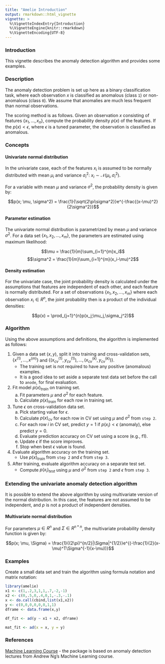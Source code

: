 ```yaml
---
title: "Amelie Introduction"
output: rmarkdown::html_vignette
vignette: >
  %\VignetteIndexEntry{Introduction}
  %\VignetteEngine{knitr::rmarkdown}
  %\VignetteEncoding{UTF-8}
---
```


### Introduction

This vignette describes the anomaly detection algorithm and provides some examples.


### Description

The anomaly detection problem is set up here as a binary classification task, where each observation $x$ is classified as anomalous (class `1`) or non-anomalous (class `0`). We assume that anomalies are much less frequent than normal observations.

The scoring method is as follows. Given an observation $x$ consisting of features $\{x_1, ..., x_n\}$, compute the probability density $p(x)$ of the features. If the $p(x) < \epsilon$, where $\epsilon$ is a tuned parameter, the observation is classified as anomalous.

### Concepts

#### Univariate normal distribution

In the univariate case, each of the features $x_i$ is assumed to be normally distributed with mean $\mu_i$ and variance $\sigma_i^2$: $x_i \sim \mathcal{N}(\mu_i,\sigma_i^2)$. 

For a variable with mean $\mu$ and variance $\sigma^2$, the probability density is given by: 

$$p(x; \mu, \sigma^2) = \frac{1}{\sqrt{2\pi\sigma^2}}e^{-\frac{(x-\mu)^2}{2\sigma^2}}$$
	

#### Parameter estimation

The univariate normal distribution is parametrized by mean $\mu$ and variance $\sigma^2$. For a data set $\{x_1,x_2, ..., x_m\}$, the parameters are estimated using maximum likelihood:

$$\mu = \frac{1}{m}\sum_{i=1}^{m}x_i$$
$$\sigma^2 = \frac{1}{m}\sum_{i=1}^{m}(x_i-\mu)^2$$


#### Density estimation

For the univariate case, the joint probability density is calculated under the assumptions that features are independent of each other, and each feature is normally distributed. For a set of observations $\{x_1,x_2, ..., x_m\}$ where each observation $x_i \in R^n$, the joint probability then is a product of the individual densities: 

$$p(x) = \prod_{j=1}^{n}p(x_j;\mu_j,\sigma_j^2)$$


### Algorithm

Using the above assumptions and definitions, the algorithm is implemented as follows:

1. Given a data set $(x,y)$, split it into training and cross-validation sets, $\{x^{(1)},...,x^{(m)}\}$ and $\{(x_{cv}^{(1)},y_{cv}^{(1)}), ..., (x_{cv}^{(k)},y_{cv}^{(k)})\}$.
    - The training set is not required to have any positive (anomalous) examples.
    - It is a good idea to set aside a separate test data set before the call to `anode`, for final evaluation.
2. Fit model $p(x)_{train}$ on training set.
    a. Fit parameters $\mu$ and $\sigma^2$ for each feature.
    b. Calculate $p(x)_{train}$ for each row in training set.
3. Tune $\epsilon$ on cross-validation data set.
    a. Pick starting value for $\epsilon$.
    b. Calculate $p(x)_{cv}$ for each row in CV set using $\mu$ and $\sigma^2$ from `step 2`.
    c. For each row $i$ in CV set, predict $y = 1$ if $p(x_i) < \epsilon$ (anomaly), else predict $y=0$.
    d. Evaluate prediction accuracy on CV set using a score (e.g., f1).
    e. Update $\epsilon$ if the score improves. 
    f. Stop when best $\epsilon$ value is found.
4. Evaluate algorithm accuracy on the training set.
    - Use $p(x)_{train}$ from `step 2` and $\epsilon$ from `step 3`.
5. After training, evaluate algorithm accuracy on a separate test set.
    - Compute $p(x_i)_{test}$ using $\mu$ and $\sigma^2$ from `step 2` and $\epsilon$ from `step 3`.


### Extending the univariate anomaly detection algorithm

It is possible to extend the above algorithm by using multivariate version of the normal distribution. In this case, the features are not assumed to be independent, and $p$ is not a product of independent densities.

#### Multivariate normal distribution

For parameters $\mu \in R^n$ and $\Sigma \in R^{n * n}$, the multivariate probability density function is given by:

$$p(x; \mu, \Sigma) = \frac{1}{(2\pi)^{n/2}|\Sigma|^{1/2}}e^{(-\frac{1}{2}(x-\mu)^T\Sigma^{-1}(x-\mu))}$$

### Examples

Create a small data set and train the algorithm using formula notation and matrix notation:
```r
library(amelie)
x1 <- c(1,.2,3,1,1,.7,-2,-1)
x2 <- c(0,.5,0,.4,0,1,-.3,-.1)
x <- do.call(cbind,list(x1,x2))
y <- c(0,0,0,0,0,0,1,1)
dframe <- data.frame(x,y)

df_fit <- ad(y ~ x1 + x2, dframe)

mat_fit <- ad(x = x, y = y)

```

### References

[Machine Learning Course](https://www.coursera.org/learn/machine-learning) - the package is based on anomaly detection lectures from Andrew Ng's Machine Learning course.

